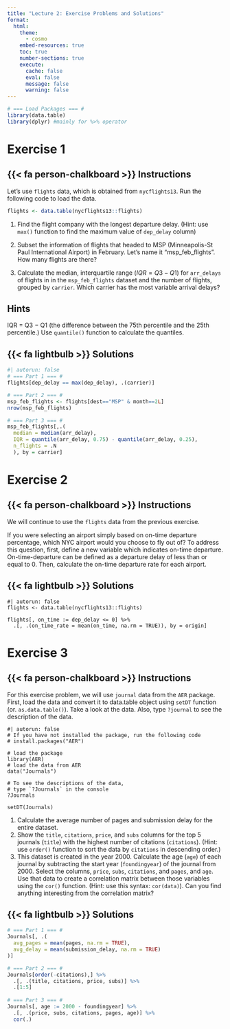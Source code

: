 ```yaml
---
title: "Lecture 2: Exercise Problems and Solutions"
format: 
  html:
    theme: 
      - cosmo
    embed-resources: true
    toc: true
    number-sections: true
    execute:
      cache: false
      eval: false
      message: false
      warning: false
---
```


```r
# === Load Packages === #
library(data.table)
library(dplyr) #mainly for %>% operator
```
# Exercise 1

::: {.panel-tabset .nav-pills}
## {{< fa person-chalkboard >}} Instructions

Let's use `flights` data, which is obtained from `nycflights13`. Run the following code to load the data.

```r
flights <- data.table(nycflights13::flights)
```

1. Find the flight company with the longest departure delay. (Hint: use `max()` function to find the maximum value of `dep_delay` column)

2. Subset the information of flights that headed to MSP (Minneapolis-St Paul International Airport) in February. Let's name it "msp_feb_flights". How many flights are there?
  

3. Calculate the median, interquartile range ($IQR = Q3 − Q1$) for `arr_delays` of flights in in the `msp_feb_flights` dataset and the number of flights, grouped by `carrier`. Which carrier has the most variable arrival delays?

::: {.callout-tip}
## Hints
IQR = Q3 − Q1 (the difference between the 75th percentile and the 25th percentile.) Use `quantile()` function to calculate the quantiles.
:::

## {{< fa lightbulb >}} Solutions

```r
#| autorun: false
# === Part 1 === #
flights[dep_delay == max(dep_delay), .(carrier)]

# === Part 2 === #
msp_feb_flights <- flights[dest=="MSP" & month==2L]
nrow(msp_feb_flights)

# === Part 3 === #
msp_feb_flights[,.(
  median = median(arr_delay),
  IQR = quantile(arr_delay, 0.75) - quantile(arr_delay, 0.25),
  n_flights = .N
  ), by = carrier]
```

:::


# Exercise 2

::: {.panel-tabset .nav-pills}
## {{< fa person-chalkboard >}} Instructions

We will continue to use the `flights` data from the previous exercise.

If you were selecting an airport simply based on on-time departure percentage, which NYC airport would you choose to fly out of? To address this question, first, define a new variable which indicates on-time departure. On-time-departure can be defined as a departure delay of less than or equal to 0. Then, calculate the on-time departure rate for each airport.

## {{< fa lightbulb >}} Solutions

```webr-r
#| autorun: false
flights <- data.table(nycflights13::flights)

flights[, on_time := dep_delay <= 0] %>%
  .[, .(on_time_rate = mean(on_time, na.rm = TRUE)), by = origin]
```

:::


# Exercise 3

::: {.panel-tabset .nav-pills}
## {{< fa person-chalkboard >}} Instructions
For this exercise problem, we will use `journal` data from the `AER` package. First, load the data and convert it to data.table object using `setDT` function (or. `as.data.table()`). Take a look at the data. Also, type `?journal` to see the description of the data.

```webr-r
#| autorun: false
# If you have not installed the package, run the following code
# install.packages("AER")

# load the package
library(AER)
# load the data from AER
data("Journals")

# To see the descriptions of the data, 
# type `?Journals` in the console
?Journals

setDT(Journals)
```

1. Calculate the average number of pages and submission delay for the entire dataset.
2. Show the `title`, `citations`, `price`, and `subs` columns for the top 5 journals (`title`) with the highest number of citations (`citations`). (Hint: use `order()` function to sort the data by `citations` in descending order.)
3. This dataset is created in the year 2000. Calculate the age (`age`) of each journal by subtracting the start year (`foundingyear`) of the journal from 2000. Select the columns, `price`, `subs`, `citations`, and `pages`, and `age`. Use that data to create a correlation matrix between those variables using the `cor()` function. (Hint: use this syntax: `cor(data)`). Can you find anything interesting from the correlation matrix?


## {{< fa lightbulb >}} Solutions

```r
# === Part 1 === #
Journals[, .(
  avg_pages = mean(pages, na.rm = TRUE),
  avg_delay = mean(submission_delay, na.rm = TRUE)
)]

# === Part 2 === #
Journals[order(-citations),] %>%
  .[, .(title, citations, price, subs)] %>%
  .[1:5]
  
# === Part 3 === #
Journals[, age := 2000 - foundingyear] %>%
  .[, .(price, subs, citations, pages, age)] %>%
  cor(.)
```

:::